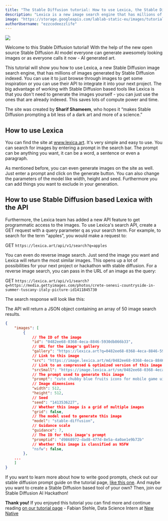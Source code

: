 ```yaml
---
title: "The Stable Diffusion tutorial: How to use Lexica, the Stable Diffusion AI art image search engine"
description: "Lexica is a new image search engine that has millions of AI generated images by stable diffusion AI. This Stable Diffusion prompt guide tutorial shows how to use it and how you can use their API for your next project."
image: "https://storage.googleapis.com/lablab-static-eu/images/tutorials/image.png"
authorUsername: "ezzcodeezzlife"
---
```


<Img src="https://storage.googleapis.com/lablab-static-eu/images/tutorials/kermit.JPG" />

Welcome to this Stable Diffusion tutorial! With the help of the new open source Stable Diffusion AI model everyone can generate awesomely looking images or as everyone calls it now - AI generated art.

This tutorial will show you how to use Lexica, a new Stable Diffusion image search engine, that has millions of images generated by Stable Diffusion indexed. You can use it to just browse through images to get some inspiration or you can use their API to integrate it into your next project. The big advantage of working with Stable Diffusion based tools like Lexica is that you don't need to generate the images yourself - you can just use the ones that are already indexed. This saves lots of compute power and time.

The site was created by **Sharif Shameem**, who hopes it “makes Stable Diffusion prompting a bit less of a dark art and more of a science.”

## How to use Lexica

You can find the site at www.lexica.art. It's very simple and easy to use. You can search for images by entering a prompt in the search bar. The prompt can be anything you want, it can be a word, a sentence or even a paragraph.

As mentioned before, you can even generate images on the site as well. Just enter a prompt and click on the generate button. You can also change the parameters of the model like width, height and seed. Furthermore you can add things you want to exclude in your generation.

## How to use Stable Diffusion based Lexica with the API

Furthermore, the Lexica team has added a new API feature to get programmatic access to the images. To use Lexica's search API, create a GET request with a query parameter q as your search term. For example, to search for the term "apples", you would make a request to:

GET `https://lexica.art/api/v1/search?q=apples`

You can even do reverse image search. Just send the image you want and Lexica will return the most similar images. This opens up a lot of possibilities for your next project or hackathon with stable diffusion. For a reverse image search, you can pass in the URL of an image as the query:

GET `https://lexica.art/api/v1/search?q=https://media.gettyimages.com/photos/crete-senesi-countryside-in-summer-tuscany-italy-picture-id1411845730`

The search response will look like this: 

The API will return a JSON object containing an array of 50 image search results.

```json
{
    "images": [
        {
            // The ID of the image
            "id": "0482ee68-0368-4eca-8846-5930db866b33",
            // URL for the image's gallery
            "gallery": "https://lexica.art?q=0482ee68-0368-4eca-8846-5930db866b33",
            // Link to this image
            "src": "https://image.lexica.art/md/0482ee68-0368-4eca-8846-5930db866b33",
            // Link to an compressed & optimized version of this image
            "srcSmall": "https://image.lexica.art/sm/0482ee68-0368-4eca-8846-5930db866b33",
            // The prompt used to generate this image
            "prompt": "cute chubby blue fruits icons for mobile game ui ",
            // Image dimensions
            "width": 512,
            "height": 512,
            // Seed
            "seed": "1413536227",
            // Whether this image is a grid of multiple images
            "grid": false,
            // The model used to generate this image
            "model": "stable-diffusion",
            // Guidance scale
            "guidance": 7,
            // The ID for this image's prompt
            "promptid": "d9868972-dad8-477d-8e5a-4a0ae1e9b72b"
            // Whether this image is classified as NSFW
            "nsfw": false,
        },
    ...
    ]
}
```

If you want to learn more about how to write good prompts, check out our stable diffusion prompt guide on the tutorial page, [like this one](https://lablab.ai/t/stable-diffusion-prompt-engineering). And maybe you want to create a Stable Diffusion based tool of your own? Then, join our Stable Diffusion AI Hackathon!

**Thank you!** 
If you enjoyed this tutorial you can find more and continue reading [on our tutorial page](https://lablab.ai/t/) - Fabian Stehle, Data Science Intern at [New Native](https://newnative.ai/)
